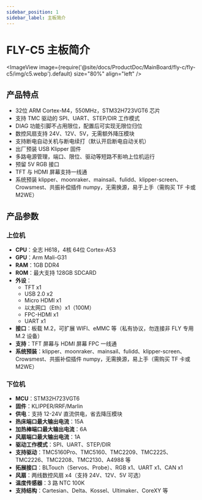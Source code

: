 ```yaml
---
sidebar_position: 1
sidebar_label: 主板简介
---
```



# FLY-C5 主板简介

<ImageView 
    image={require('@site/docs/ProductDoc/MainBoard/fly-c/fly-c5/img/c5.webp').default} 
    size="80%" 
    align="left" 
/>

## 产品特点

- 32位 ARM Cortex-M4，550MHz，STM32H723VGT6 芯片
- 支持 TMC 驱动的 SPI、UART、STEP/DIR 工作模式
- DIAG 功能引脚不占用限位，配置后可实现无限位归位
- 数控风扇支持 24V、12V、5V，无需额外降压模块
- 支持断电自动关机与断电续打（默认开启断电自动关机）
- 出厂预装 USB Klipper 固件
- 多路电源管理，端口、限位、驱动等短路不影响上位机运行
- 预留 5V RGB 接口
- TFT 与 HDMI 屏幕支持一线通
- 系统预装 klipper、moonraker、mainsail、fulidd、klipper-screen、Crowsmest、共振补偿插件 numpy，无需换源，易于上手（需购买 TF 卡或 M2WE）

## 产品参数

### 上位机

- **CPU**：全志 H618，4核 64位 Cortex-A53
- **GPU**：Arm Mali-G31
- **RAM**：1GB DDR4
- **ROM**：最大支持 128GB SDCARD
- **外设**：
    - TFT x1
    - USB 2.0 x2
    - Micro HDMI x1
    - 以太网口（Eth）x1（100M）
    - FPC-HDMI x1
    - UART x1
- **接口**：板载 M.2，可扩展 WIFI、eMMC 等（私有协议，勿连接非 FLY 专用 M.2 设备）
- **支持**：TFT 屏幕与 HDMI 屏幕 FPC 一线通
- **系统预装**：klipper、moonraker、mainsail、fulidd、klipper-screen、Crowsmest、共振补偿插件 numpy，无需换源，易上手（需购买 TF 卡或 M2WE）

### 下位机

- **MCU**：STM32H723VGT6
- **固件**：KLIPPER/RRF/Marlin
- **供电**：支持 12-24V 直流供电，省去降压模块
- **热床端口最大输出电流**：15A
- **加热棒端口最大输出电流**：6A
- **风扇端口最大输出电流**：1A
- **驱动工作模式**：SPI、UART、STEP/DIR
- **支持驱动**：TMC5160Pro、TMC5160、TMC2209、TMC2225、TMC2226、TMC2208、TMC2130、A4988 等
- **拓展接口**：BLTouch（Servos、Probe）、RGB x1、UART x1、CAN x1
- **风扇**：两线数控风扇 x4（支持 24V、12V、5V 可选）
- **温度传感器**：3 路 NTC 100K
- **支持结构**：Cartesian、Delta、Kossel、Ultimaker、CoreXY 等
